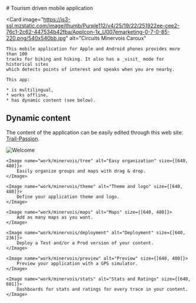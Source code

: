 
<div>
# Tourism driven mobile application

<Card 
    image="https://is3-ssl.mzstatic.com/image/thumb/Purple112/v4/25/19/22/251922ee-cee2-76c1-2c62-447534b42fba/AppIcon-1x_U007emarketing-0-7-0-85-220.png/540x540bb.jpg"
    alt="Circuits Minervois Caroux"
>
    This mobile application for Apple and Android phones provides more than 100
    tracks for biking and hiking. It also has a _visit_ mode for historical sites
    which detects points of interest and speaks when you are nearby.

    This app:

    * is multilingual,
    * works offline,
    * has dynamic content (see below).

</Card>

<Flex>
    <GooglePlayLink id="com.trailpassionwebguide.app3" />
    <AppleStoreLink id="circuits-minervois-caroux/id1557437521" />
</Flex>

## Dynamic content

The content of the application can be easily edited through this web site:
[Trail-Passion](https://trail-passion.net/tour).

<Flex>
    <Image name="work/minervois/welcome" alt="Welcome" size={[640, 480]}/>

    <Image name="work/minervois/tree" alt="Easy organization" size={[640, 480]}>
        Easily organize groups and maps with drag & drop.
    </Image>

    <Image name="work/minervois/theme" alt="Theme and logo" size={[640, 480]}>
        Define your application theme and logo.
    </Image>

    <Image name="work/minervois/maps" alt="Maps" size={[640, 480]}>
        Add as many maps as you want.
    </Image>

    <Image name="work/minervois/deployment" alt="Deployment" size={[640, 236]}>
        Deploy a Test and/or a Prod version of your content.
    </Image>

    <Image name="work/minervois/preview" alt="Preview" size={[640, 480]}>
        Preview your application with a GPS simulator.
    </Image>

    <Image name="work/minervois/stats" alt="Stats and Ratings" size={[640, 601]}>
        Dashboards for stats and ratings for every trace in your content.
    </Image>

</Flex>
</div>
